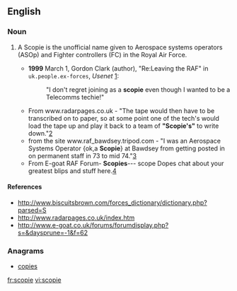 ==English==

===Noun===
{{en-noun}}

# {{military|slang}} A Scopie is the unofficial name given to Aerospace systems operators (ASOp) and Fighter controllers (FC) in the Royal Air Force.
#* '''1999''' March 1, Gordon Clark (author), "Re:Leaving the RAF" in <tt>uk.people.ex-forces</tt>, ''Usenet'' [http://groups.google.com/group/uk.people.ex-forces/msg/81bc155dd3ab3c30]:
#*:"I don't regret joining as a '''scopie''' even though I wanted to be a Telecomms techie!"
#* From www.radarpages.co.uk - "The tape would then have to be transcribed on to paper, so at some point one of the tech's would load the tape up and play it back to a team of '''"Scopie's"''' to write down."[http://www.radarpages.co.uk/oral/dbarrett/bawdsey.htm]
#* from the site www.raf_bawdsey.tripod.com - "I was an Aerospace Systems Operator {ok,a '''Scopie'''} at Bawdsey from getting posted in on permanent staff in 73 to mid 74."[http://raf_bawdsey.tripod.com/anecdotes.htm]
#* From E-goat RAF Forum- '''Scopies'''--- scope Dopes chat about your greatest blips and stuff here.[http://www.e-goat.co.uk/forums/forumdisplay.php?f=12]

====References====
*http://www.biscuitsbrown.com/forces_dictionary/dictionary.php?parsed=S
*http://www.radarpages.co.uk/index.htm
*http://www.e-goat.co.uk/forums/forumdisplay.php?s=&daysprune=-1&f=62

===Anagrams===
* [[copies#English|copies]]

[[fr:scopie]]
[[vi:scopie]]